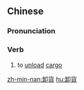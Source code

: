 {{also|卸货}}
==Chinese==
{{zh-forms|s=卸货}}

===Pronunciation===
{{zh-pron
|m=xièhuò
|c=se3 fo3
|mn=qz:sià-hèr/tw,xm:sià-hè/kh,zz:sià-hòe
|cat=v
}}

===Verb===
{{zh-verb}}

# to [[unload]] [[cargo]]

[[zh-min-nan:卸貨]]
[[hu:卸貨]]